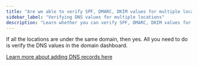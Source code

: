 ```yaml
---
title: "Are we able to verify SPF, DMARC, DKIM values for multiple locations?"
sidebar_label: "Verifying DNS values for multiple locations"
description: "Learn whether you can verify SPF, DMARC, DKIM values for multiple locations"
---
```


If all the locations are under the same domain, then yes. All you need to do is verify the DNS values in the domain dashboard.

[Learn more about adding DNS records here](/marketing/marketing-email-settings/adding-dns-records)